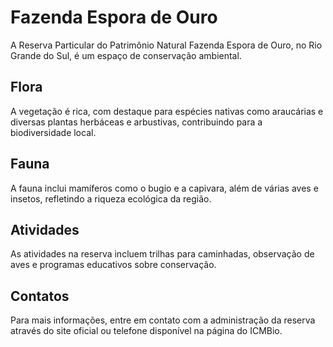 # Fazenda Espora de Ouro

A Reserva Particular do Patrimônio Natural Fazenda Espora de Ouro, no Rio Grande do Sul, é um espaço de conservação ambiental.

## Flora

A vegetação é rica, com destaque para espécies nativas como araucárias e diversas plantas herbáceas e arbustivas, contribuindo para a biodiversidade local.

## Fauna

A fauna inclui mamíferos como o bugio e a capivara, além de várias aves e insetos, refletindo a riqueza ecológica da região.

## Atividades

As atividades na reserva incluem trilhas para caminhadas, observação de aves e programas educativos sobre conservação.

## Contatos

Para mais informações, entre em contato com a administração da reserva através do site oficial ou telefone disponível na página do ICMBio.